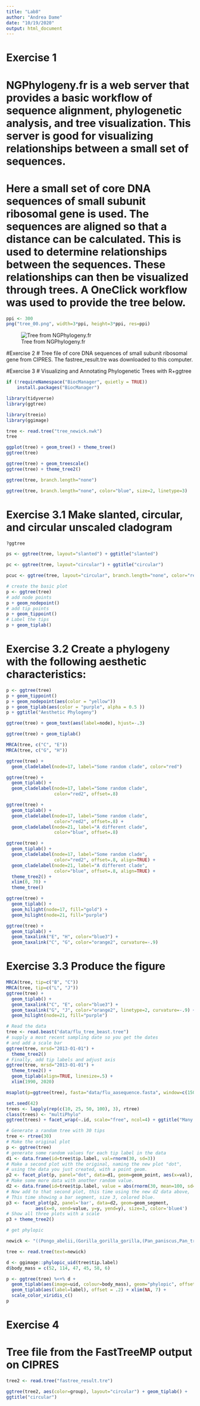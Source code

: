 ```yaml
---
title: "Lab8"
author: "Andrea Dame"
date: "10/19/2020"
output: html_document
---
```

# Exercise 1
# NGPhylogeny.fr is a web server that provides a basic workflow of sequence alignment, phylogenetic analysis, and tree visualization. This server is good for visualizing relationships between a small set of sequences. 
# Here a small set of core DNA sequences of small subunit ribosomal gene is used. The sequences are aligned so that a distance can be calculated. This is used to determine relationships between the sequences. These relationships can then be visualized through trees. A OneClick workflow was used to provide the tree below. 

```r
ppi <- 300
png("tree_00.png", width=3*ppi, height=3*ppi, res=ppi)
```

![Tree from NGPhylogeny.fr](tree_00.png)


#Exercise 2
# Tree file of core DNA sequences of small subunit ribosomal gene from CIPRES. The fastree_result.tre was downloaded to this computer. 


#Exercise 3
# Visualizing and Annotating Phylogenetic Trees with R+ggtree

```r
if (!requireNamespace("BiocManager", quietly = TRUE))
    install.packages("BiocManager")
```

```r
library(tidyverse)
library(ggtree)
```

```r
library(treeio)
library(ggimage)
```

```r
tree <- read.tree("tree_newick.nwk")
tree
```

```r
ggplot(tree) + geom_tree() + theme_tree()
ggtree(tree)
```

```r
ggtree(tree) + geom_treescale()
ggtree(tree) + theme_tree2()
```

```r
ggtree(tree, branch.length="none")
```

```r
ggtree(tree, branch.length="none", color="blue", size=2, linetype=3)
```

# Exercise 3.1 Make slanted, circular, and circular unscaled cladogram
```r
?ggtree

```

```r
ps <- ggtree(tree, layout="slanted") + ggtitle("slanted")
```

```r
pc <- ggtree(tree, layout="circular") + ggtitle("circular")
```

```r
pcuc <- ggtree(tree, layout="circular", branch.length="none", color="red", size=2, linetype=3) + ggtitle("(Cladogram) circular layout with Thick Red Lines")
```

```r
# create the basic plot
p <- ggtree(tree)
# add node points
p + geom_nodepoint()
# add tip points
p + geom_tippoint()
# Label the tips
p + geom_tiplab()
```

# Exercise 3.2 Create a phylogeny with the following aesthetic characteristics:
```r
p <- ggtree(tree)
p + geom_tippoint()
p + geom_nodepoint(aes(color = "yellow"))
p + geom_tiplab(aes(color = "purple", alpha = 0.5 ))
p + ggtitle("Aesthetic Phylogeny")
```


```r
ggtree(tree) + geom_text(aes(label=node), hjust=-.3)
```

```r
ggtree(tree) + geom_tiplab()
```

```r
MRCA(tree, c("C", "E"))
MRCA(tree, c("G", "H"))
```

```r
ggtree(tree) + 
  geom_cladelabel(node=17, label="Some random clade", color="red")
```

```r
ggtree(tree) + 
  geom_tiplab() + 
  geom_cladelabel(node=17, label="Some random clade", 
                  color="red2", offset=.8)
```

```r
ggtree(tree) + 
  geom_tiplab() + 
  geom_cladelabel(node=17, label="Some random clade", 
                  color="red2", offset=.8) + 
  geom_cladelabel(node=21, label="A different clade", 
                  color="blue", offset=.8)
```

```r
ggtree(tree) + 
  geom_tiplab() + 
  geom_cladelabel(node=17, label="Some random clade", 
                  color="red2", offset=.8, align=TRUE) + 
  geom_cladelabel(node=21, label="A different clade", 
                  color="blue", offset=.8, align=TRUE) + 
  theme_tree2() + 
  xlim(0, 70) + 
  theme_tree()
```

```r
ggtree(tree) + 
  geom_tiplab() + 
  geom_hilight(node=17, fill="gold") + 
  geom_hilight(node=21, fill="purple")
```

```r
ggtree(tree) + 
  geom_tiplab() + 
  geom_taxalink("E", "H", color="blue3") +
  geom_taxalink("C", "G", color="orange2", curvature=-.9)
```
# Exercise 3.3 Produce the figure
```r
MRCA(tree, tip=c("B", "C"))
MRCA(tree, tip=c("L", "J"))
ggtree(tree) + 
  geom_tiplab() + 
  geom_taxalink("C", "E", color="blue3") +
  geom_taxalink("G", "J", color="orange2", linetype=2, curvature=-.9) + geom_hilight(node=17, fill="gold") + 
  geom_hilight(node=21, fill="purple")
```

```r
# Read the data
tree <- read.beast("data/flu_tree_beast.tree")
# supply a most recent sampling date so you get the dates
# and add a scale bar
ggtree(tree, mrsd="2013-01-01") + 
  theme_tree2() 
# Finally, add tip labels and adjust axis
ggtree(tree, mrsd="2013-01-01") + 
  theme_tree2() + 
  geom_tiplab(align=TRUE, linesize=.5) + 
  xlim(1990, 2020)
```

```r
msaplot(p=ggtree(tree), fasta="data/flu_aasequence.fasta", window=c(150, 175))
```

```r
set.seed(42)
trees <- lapply(rep(c(10, 25, 50, 100), 3), rtree)
class(trees) <- "multiPhylo"
ggtree(trees) + facet_wrap(~.id, scale="free", ncol=4) + ggtitle("Many trees. Such phylogenetics. Wow.")
```

```r
# Generate a random tree with 30 tips
tree <- rtree(30)
# Make the original plot
p <- ggtree(tree)
# generate some random values for each tip label in the data
d1 <- data.frame(id=tree$tip.label, val=rnorm(30, sd=3))
# Make a second plot with the original, naming the new plot "dot", 
# using the data you just created, with a point geom.
p2 <- facet_plot(p, panel="dot", data=d1, geom=geom_point, aes(x=val), color='red3')
# Make some more data with another random value.
d2 <- data.frame(id=tree$tip.label, value = abs(rnorm(30, mean=100, sd=50)))
# Now add to that second plot, this time using the new d2 data above, 
# This time showing a bar segment, size 3, colored blue.
p3 <- facet_plot(p2, panel='bar', data=d2, geom=geom_segment, 
           aes(x=0, xend=value, y=y, yend=y), size=3, color='blue4') 
# Show all three plots with a scale
p3 + theme_tree2()
```

```r
# get phylopic 

newick <- "((Pongo_abelii,(Gorilla_gorilla_gorilla,(Pan_paniscus,Pan_troglodytes)Pan,Homo_sapiens)Homininae)Hominidae,Nomascus_leucogenys)Hominoidea;"

tree <- read.tree(text=newick)

d <- ggimage::phylopic_uid(tree$tip.label)
d$body_mass = c(52, 114, 47, 45, 58, 6)

p <- ggtree(tree) %<+% d + 
  geom_tiplab(aes(image=uid, colour=body_mass), geom="phylopic", offset=2.5) +
  geom_tiplab(aes(label=label), offset = .2) + xlim(NA, 7) +
  scale_color_viridis_c()
p  
```

# Exercise 4
# Tree file from the FastTreeMP output on CIPRES 
```r
tree2 <- read.tree("fastree_result.tre")
```

```r
ggtree(tree2, aes(color=group), layout="circular") + geom_tiplab() +
ggtitle("circular")
```



